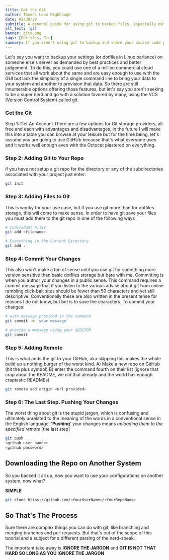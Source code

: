 ```yaml
---
title: Get the Git
author: Thomas Leon Highbaugh
date: 01/30/20
subtitle: A general guide for using git to backup files, especially dotfiles.
alt_text: 'git'
banner: gitx.png
tags: [Dotfiles, Git]
summary: If you aren't using git to backup and share your source code projects, you are playing a dangerous game.
---
```


Let's say you want to backup your settings (or dotfiles in Linux parlance) on someone else's server as demanded by best practices and better judgement. To do this, you could use one of a million commercial cloud services that all work about the same and are easy enough to use with the GUI but lack the simplicity of a single command line to bring your data to your system and another to provision that data. So there are still innumerable options offering those features, but let's say you aren't seeking to be a super nerd and go with a solution favored by many, using the VCS (Version Control System) called git.

### Get the Git

Step 1: Get An Account
There are a few options for Git storage providers, all free and each with advantages and disadvantages, in the future I will make this into a table you can browse at your leisure but for the time being, let's assume you are going to use GitHUb because that's what everyone uses and it works well enough even with the Octocat plastered on everything.

### Step 2: Adding Git to Your Repo

if you have not setup a git repo for the directory or any of the subdirectories associated with your project just enter:

```bash
git init
```

### Step 3: Adding Files to Git

This is wonky for your use case, but if you use git more than for dotfiles storage, this will come to make sense. In order to have git save your files you must add them to the git repo in one of the following ways

```bash
# Individual Files
git add <filename>

# Everything in the Current Directory
git add .
```

### Step 4: Commit Your Changes

This also won't make a ton of sense until you use git for something more version sensitive than basic dotfiles storage but bare with me. Committing is when you author your changes in a public sense. This command requires a commit message that if you listen to the various advise about git from online rambling click-bait sites should be fewer than 50 characters and yet still descriptive. Conventionally these are also written in the present tense for reasons I do not know, but bet is to save the characters. To commit your changes:

```bash
# with message provided in the command
git commit -m 'your message'

# provide a message using your $EDITOR
git commit
```

### Step 5: Adding Remote

This is what adds the git to your GitHub, aka skipping this makes the whole build up a nothing burger of the worst kind.
A) Make a new repo on GitHub (hit the plus symbol)
B) enter the command fourth on their list (ignore that crap about the README, we did that already and the world has enough craptastic READMEs)

```bash
git remote add origin <url provided>
```

### Step 6: The Last Step. Pushing Your Changes

The worst thing about git is the stupid jargon, which is confusing and ultimately unrelated to the meaning of the words in a conventional sense in the English language. '**Pushing**' your changes means _uploading them to the specified remote_ [the last step]

```bash
git push
<github user namee>
<github password>
```

## Downloading the Repo on Another System

So you backed it all up, now you want to use your configurations on another system, now what?

**SIMPLE**

```bash
git clone https://github.com/<YourUserName>/<YourRepoName>
```

## So That's The Process

Sure there are complex things you can do with git, like branching and merging branches and pull requests. But that's out of the scope of this tutorial and a subject for a different parsing of the nerd-speak.

The important take away is **IGNORE THE JARGON** and **GIT IS NOT THAT HARD SO LONG AS YOU IGNORE THE JARGON**
